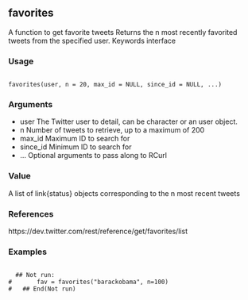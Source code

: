 

## favorites

A function to get favorite tweets 
Returns the n most recently favorited tweets from the specified user. 
Keywords
interface 

### Usage
<pre><code>
favorites(user, n = 20, max_id = NULL, since_id = NULL, ...)
</code></pre>

### Arguments
* user
The Twitter user to detail, can be character or an user object.
* n
Number of tweets to retrieve, up to a maximum of 200
* max_id
Maximum ID to search for
* since_id
Minimum ID to search for
* ...
Optional arguments to pass along to RCurl

### Value

A list of link{status} objects corresponding to the n most recent tweets 

### References
https://dev.twitter.com/rest/reference/get/favorites/list 


### Examples
<pre><code>
  ## Not run: 
#       fav = favorites("barackobama", n=100)
#   ## End(Not run)
</code></pre>
